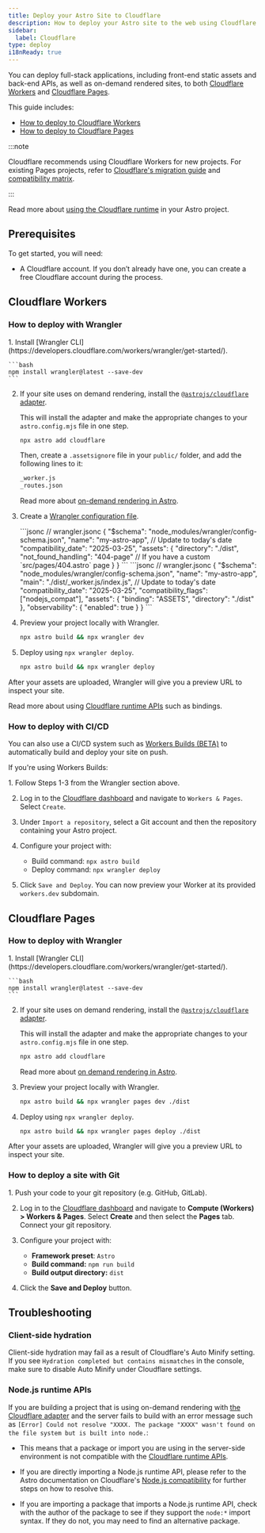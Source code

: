 ```yaml
---
title: Deploy your Astro Site to Cloudflare
description: How to deploy your Astro site to the web using Cloudflare
sidebar:
  label: Cloudflare
type: deploy
i18nReady: true
---
```


You can deploy full-stack applications, including front-end static assets and back-end APIs, as well as on-demand rendered sites, to both [Cloudflare Workers](https://developers.cloudflare.com/workers/static-assets/) and [Cloudflare Pages](https://pages.cloudflare.com/). 

This guide includes:

- [How to deploy to Cloudflare Workers](#cloudflare-workers)
- [How to deploy to Cloudflare Pages](#cloudflare-pages)

:::note

Cloudflare recommends using Cloudflare Workers for new projects. For existing Pages projects, refer to [Cloudflare's migration guide](https://developers.cloudflare.com/workers/static-assets/migration-guides/migrate-from-pages/) and [compatibility matrix](https://developers.cloudflare.com/workers/static-assets/migration-guides/migrate-from-pages/#compatibility-matrix).

:::

<ReadMore>Read more about [using the Cloudflare runtime](/en/guides/integrations-guide/cloudflare/) in your Astro project.</ReadMore>
## Prerequisites

To get started, you will need:

- A Cloudflare account. If you don’t already have one, you can create a free Cloudflare account during the process.

## Cloudflare Workers

### How to deploy with Wrangler

<Steps>
1. Install [Wrangler CLI](https://developers.cloudflare.com/workers/wrangler/get-started/).

    ```bash
    npm install wrangler@latest --save-dev
    ```

2. If your site uses on demand rendering, install the [`@astrojs/cloudflare` adapter](/en/guides/integrations-guide/cloudflare/).

    This will install the adapter and make the appropriate changes to your `astro.config.mjs` file in one step.
    
      ```bash
      npx astro add cloudflare
      ```
      
      Then, create a `.assetsignore` file in your `public/` folder, and add the following lines to it:
      ```txt title="public/.assetsignore"
      _worker.js
      _routes.json
      ```
  
    <ReadMore>Read more about [on-demand rendering in Astro](/en/guides/on-demand-rendering/).</ReadMore>

3. Create a [Wrangler configuration file](https://developers.cloudflare.com/workers/wrangler/configuration/).

    <StaticSsrTabs>
      <Fragment slot="static">
        ```jsonc
        // wrangler.jsonc
        {
          "$schema": "node_modules/wrangler/config-schema.json",
          "name": "my-astro-app",
          // Update to today's date
          "compatibility_date": "2025-03-25",
          "assets": {
            "directory": "./dist",
            "not_found_handling": "404-page" // If you have a custom `src/pages/404.astro` page
          }
        }
        ```
      </Fragment>
      <Fragment slot="ssr">
        ```jsonc
        // wrangler.jsonc
        {
          "$schema": "node_modules/wrangler/config-schema.json",
          "name": "my-astro-app",
          "main": "./dist/_worker.js/index.js",
          // Update to today's date
          "compatibility_date": "2025-03-25",
          "compatibility_flags": ["nodejs_compat"],
          "assets": {
            "binding": "ASSETS",
            "directory": "./dist"
          },
          "observability": {
            "enabled": true
          }
        }
    ```
      </Fragment>
    </StaticSsrTabs>

4. Preview your project locally with Wrangler.

    ```bash
    npx astro build && npx wrangler dev
    ```

5. Deploy using `npx wrangler deploy`.

    ```bash
    npx astro build && npx wrangler deploy
    ```
</Steps>

After your assets are uploaded, Wrangler will give you a preview URL to inspect your site.

<ReadMore>Read more about using [Cloudflare runtime APIs](/en/guides/integrations-guide/cloudflare/) such as bindings.</ReadMore>

### How to deploy with CI/CD

You can also use a CI/CD system such as [Workers Builds (BETA)](https://developers.cloudflare.com/workers/ci-cd/builds/) to automatically build and deploy your site on push. 

If you're using Workers Builds:

<Steps>
1. Follow Steps 1-3 from the Wrangler section above.

2. Log in to the [Cloudflare dashboard](https://dash.cloudflare.com/) and navigate to `Workers & Pages`. Select `Create`.

3. Under `Import a repository`, select a Git account and then the repository containing your Astro project.

4. Configure your project with:
    - Build command: `npx astro build`
    - Deploy command: `npx wrangler deploy`
    
5. Click `Save and Deploy`. You can now preview your Worker at its provided `workers.dev` subdomain.
</Steps>

## Cloudflare Pages

### How to deploy with Wrangler

<Steps>
1. Install [Wrangler CLI](https://developers.cloudflare.com/workers/wrangler/get-started/).

    ```bash
    npm install wrangler@latest --save-dev
    ```

2. If your site uses on demand rendering, install the [`@astrojs/cloudflare` adapter](/en/guides/integrations-guide/cloudflare/). 
    
    This will install the adapter and make the appropriate changes to your `astro.config.mjs` file in one step.
    
      ```bash
      npx astro add cloudflare
      ```
      
    <ReadMore>Read more about [on demand rendering in Astro](/en/guides/on-demand-rendering/).</ReadMore>

3. Preview your project locally with Wrangler.

    ```bash
    npx astro build && npx wrangler pages dev ./dist
    ```

4. Deploy using `npx wrangler deploy`.

    ```bash
    npx astro build && npx wrangler pages deploy ./dist
    ```
</Steps>

After your assets are uploaded, Wrangler will give you a preview URL to inspect your site.

### How to deploy a site with Git

<Steps>
1. Push your code to your git repository (e.g. GitHub, GitLab).

2. Log in to the [Cloudflare dashboard](https://dash.cloudflare.com/) and navigate to **Compute (Workers) > Workers & Pages**. Select **Create** and then select the **Pages** tab. Connect your git repository.

3. Configure your project with:
    - **Framework preset**: `Astro`
    - **Build command:** `npm run build`
    - **Build output directory:** `dist`
    
4. Click the **Save and Deploy** button.
</Steps>

## Troubleshooting

### Client-side hydration

Client-side hydration may fail as a result of Cloudflare's Auto Minify setting. If you see `Hydration completed but contains mismatches` in the console, make sure to disable Auto Minify under Cloudflare settings.

### Node.js runtime APIs

If you are building a project that is using on-demand rendering with [the Cloudflare adapter](/en/guides/integrations-guide/cloudflare/) and the server fails to build with an error message such as `[Error] Could not resolve "XXXX. The package "XXXX" wasn't found on the file system but is built into node.`:

- This means that a package or import you are using in the server-side environment is not compatible with the [Cloudflare runtime APIs](https://developers.cloudflare.com/workers/runtime-apis/nodejs/). 

- If you are directly importing a Node.js runtime API, please refer to the Astro documentation on Cloudflare's [Node.js compatibility](/en/guides/integrations-guide/cloudflare/#nodejs-compatibility) for further steps on how to resolve this.

- If you are importing a package that imports a Node.js runtime API, check with the author of the package to see if they support the `node:*` import syntax. If they do not, you may need to find an alternative package.

